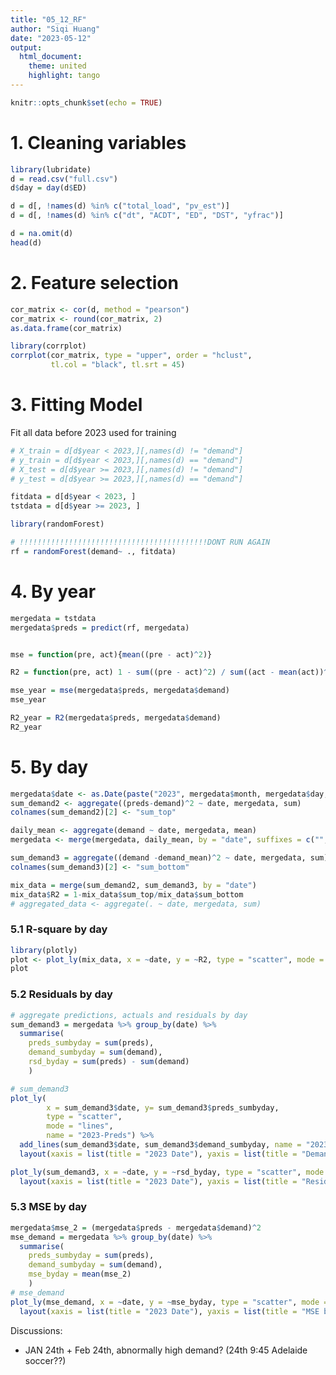 ---
title: "05_12_RF"
author: "Siqi Huang"
date: "2023-05-12"
output: 
  html_document:
    theme: united
    highlight: tango
---

```{r setup, include=FALSE}
knitr::opts_chunk$set(echo = TRUE)
```

# 1. Cleaning variables

```{r}

library(lubridate)
d = read.csv("full.csv")
d$day = day(d$ED)

d = d[, !names(d) %in% c("total_load", "pv_est")]
d = d[, !names(d) %in% c("dt", "ACDT", "ED", "DST", "yfrac")]

d = na.omit(d)
head(d)
```

# 2. Feature selection

```{r}
cor_matrix <- cor(d, method = "pearson")
cor_matrix <- round(cor_matrix, 2)
as.data.frame(cor_matrix)
```

```{r}
library(corrplot)
corrplot(cor_matrix, type = "upper", order = "hclust", 
         tl.col = "black", tl.srt = 45)

```

# 3. Fitting Model

Fit all data before 2023 used for training

```{r}

# X_train = d[d$year < 2023,][,names(d) != "demand"]
# y_train = d[d$year < 2023,][,names(d) == "demand"]
# X_test = d[d$year >= 2023,][,names(d) != "demand"]
# y_test = d[d$year >= 2023,][,names(d) == "demand"]

fitdata = d[d$year < 2023, ]
tstdata = d[d$year >= 2023, ]

library(randomForest)

# !!!!!!!!!!!!!!!!!!!!!!!!!!!!!!!!!!!!!!!!!!DONT RUN AGAIN
rf = randomForest(demand~ ., fitdata)
```

# 4. By year

```{r}

mergedata = tstdata
mergedata$preds = predict(rf, mergedata)


mse = function(pre, act){mean((pre - act)^2)}

R2 = function(pre, act) 1 - sum((pre - act)^2) / sum((act - mean(act))^2) 

mse_year = mse(mergedata$preds, mergedata$demand)
mse_year

R2_year = R2(mergedata$preds, mergedata$demand)
R2_year

```

# 5. By day

```{r}
mergedata$date <- as.Date(paste("2023", mergedata$month, mergedata$day, sep = "-"))
sum_demand2 <- aggregate((preds-demand)^2 ~ date, mergedata, sum)
colnames(sum_demand2)[2] <- "sum_top"

daily_mean <- aggregate(demand ~ date, mergedata, mean)
mergedata <- merge(mergedata, daily_mean, by = "date", suffixes = c("", "_mean"))

sum_demand3 = aggregate((demand -demand_mean)^2 ~ date, mergedata, sum)
colnames(sum_demand3)[2] <- "sum_bottom"

mix_data = merge(sum_demand2, sum_demand3, by = "date")
mix_data$R2 = 1-mix_data$sum_top/mix_data$sum_bottom
# aggregated_data <- aggregate(. ~ date, mergedata, sum)
```

### 5.1 R-square by day

```{r}
library(plotly)
plot <- plot_ly(mix_data, x = ~date, y = ~R2, type = "scatter", mode = "lines")
plot
```

### 5.2 Residuals by day

```{r}
# aggregate predictions, actuals and residuals by day
sum_demand3 = mergedata %>% group_by(date) %>% 
  summarise(
    preds_sumbyday = sum(preds),
    demand_sumbyday = sum(demand),
    rsd_byday = sum(preds) - sum(demand)
    )

# sum_demand3
plot_ly(
        x = sum_demand3$date, y= sum_demand3$preds_sumbyday,
        type = "scatter",
        mode = "lines",
        name = "2023-Preds") %>% 
  add_lines(sum_demand3$date, sum_demand3$demand_sumbyday, name = "2023-Actual") %>% 
  layout(xaxis = list(title = "2023 Date"), yaxis = list(title = "Demand"))
```

```{r}
plot_ly(sum_demand3, x = ~date, y = ~rsd_byday, type = "scatter", mode = "lines")%>%
  layout(xaxis = list(title = "2023 Date"), yaxis = list(title = "Residual by day"))
```

### 5.3 MSE by day

```{r}

mergedata$mse_2 = (mergedata$preds - mergedata$demand)^2
mse_demand = mergedata %>% group_by(date) %>% 
  summarise(
    preds_sumbyday = sum(preds),
    demand_sumbyday = sum(demand),
    mse_byday = mean(mse_2)
    )
# mse_demand
plot_ly(mse_demand, x = ~date, y = ~mse_byday, type = "scatter", mode = "lines")%>%
  layout(xaxis = list(title = "2023 Date"), yaxis = list(title = "MSE by day"))
```

Discussions:

-   JAN 24th + Feb 24th, abnormally high demand? (24th 9:45 Adelaide soccer??)

